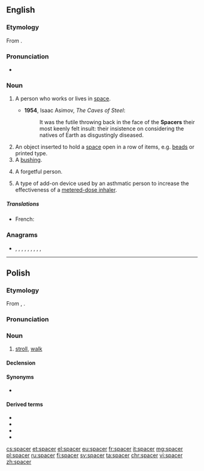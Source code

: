 ==English==
{{wikipedia|dab=spacer}}

===Etymology===
From {{affix|en|space|-er}}.

===Pronunciation===
* {{IPA|/ˈspeɪsə(ɹ)/|lang=en}}
*: {{rhymes|eɪsə(r)|lang=en}}

===Noun===
{{en-noun}}

# {{lb|en|sometimes|scifi}} A person who works or lives in [[space]].
#*'''1954''', Isaac Asimov, ''The Caves of Steel'':
#*:It was the futile throwing back in the face of the '''Spacers''' their most keenly felt insult: their insistence on considering the natives of Earth as disgustingly diseased.
# An object inserted to hold a [[space]] open in a row of items, e.g. [[beads]] or printed type.
# A [[bushing]].
# {{lb|en|slang}} A forgetful person.
# {{lb|en|medicine}} A type of add-on device used by an asthmatic person to increase the effectiveness of a [[metered-dose inhaler]].

=====Translations=====
{{trans-top|an object}}
* French: {{t+|fr|entretoise}}
{{trans-mid}}
{{trans-bottom}}

===Anagrams===
* {{l|en|capers}}, {{l|en|Casper}}, {{l|en|crapes}}, {{l|en|escarp}}, {{l|en|e-scrap}}, {{l|en|Pacers}}, {{l|en|pacers}}, {{l|en|parsec}}, {{l|en|recaps}}, {{l|en|scrape}}

----

==Polish==

===Etymology===
From {{etyl|de|pl}} {{m|de|spazieren}}, {{m|de|Spaziergang|Spazier(gang)}}.

===Pronunciation===
{{pl-IPA}}

===Noun===
{{pl-noun|m-in|dim=spacerek}}

# [[stroll]], [[walk]]

====Declension====
{{pl-decl-noun-m-in}}

====Synonyms====
* {{l|pl|przechadzka}}

====Derived terms====
* {{l|pl|spacerniak}}
* {{l|pl|spacerować}}
* {{l|pl|spacerowicz}}
* {{l|pl|spacerowy}}

[[cs:spacer]]
[[et:spacer]]
[[el:spacer]]
[[eu:spacer]]
[[fr:spacer]]
[[it:spacer]]
[[mg:spacer]]
[[pl:spacer]]
[[ru:spacer]]
[[fi:spacer]]
[[sv:spacer]]
[[ta:spacer]]
[[chr:spacer]]
[[vi:spacer]]
[[zh:spacer]]